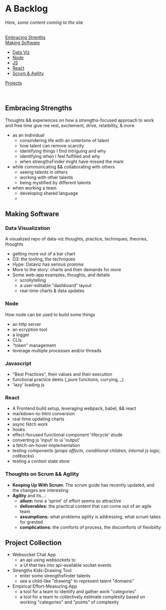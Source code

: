 # A Backlog
_Here, some content coming to the site_   
<br/> 

[Embracing Strenths](#embracing-strengths)  
[Making Software](#making-software)   
  - [Data Viz](#data-viz)   
  - [Node](#node)   
  - [JS](#js)   
  - [React](#react)   
  - [Scrum & Agility](#scrum)  

[Projects](#projects)   

<br/>
<h2 id="embracing-strengths">Embracing Strengths</h2>

Thoughts && experiences on how a strengths-focused approach to work and free time give me rest, excitement, drive, relatbility, & more

- as an individual
  - consindering life with an untertone of talent
  - how talent can remove scarcity
  - identifying things I find intriguing and why
  - identifying when I feel fulfilled and why
  - when strengthsFinder might have missed the mark
- while communicating && collaborating with others
  - seeing talents in others
  - working with other talents
  - being mystified by different talents
- when working a team
  - developing shared language
  -

<h2 id="making-software">Making Software</h2>

<h3 id="data-viz">Data Visualization</h3>

A visualized repo of data-viz thoughts, practice, techniques, theories, thoughts

- getting more out of a bar chart
- D3: the tooling, the techniques
- Hype: Dataviz has serious promise
- More to the story: charts and their demands for more
- Some web-app examples, thoughts, and details
  - scrollytelling 
  - a user-editable "dashboard" layout
  - real-time charts & data updates

<h3 id="node">Node</h3>

How node can be used to build some things

- an http server
- an ecryption tool
- a logger
- CLIs
- "token" management
- leverage multiple processes and/or threads

<h3 id="js">Javascript</h3>

- "Best Practices", their values and their execution
- functional practice deets (_pure functions, currying, _)
- 'lazy' loading js

<h3 id="react">React</h3>

- A Frontend build setup, leveraging webpack, babel, && react
- markdown-to-html conversion
- real-time updating charts
- async fetch work
- hooks
- effect-focused functional component 'lifecycle' etude
- converting js 'input' to ui 'output'
- a fetch-on-hover implementation
- testing components (_props affects, conditional children, internal js logic, callbacks_)
- testing a context state store

<h3 id="scrum">Thoughts on Scrum && Agility</h3>

- **Keeping Up With Scrum**: The scrum guide has recently updated, and the changes are interesting
- **Agility** and its...:
  - **allure:** how a 'sprint' of effort seems so attractive
  - **deliverables:** the practical content that can come out of an agile team
  - **assumptions:** what problems agility is addressing, what scrum takes for granted
  - **complications:** the comforts of process, the discomforts of flexibility

<h2 id="projects">Project Collection</h2>  

- Websocket Chat App
  - an api using websockets to
  - a UI that ties into api-available socket events
- Strengths Kids-Drawing Tool
  - enter some strengthsfinder talents
  - see a child-like "drawing" to represent talent "domains"
- Empirical Effort-Measuring App
  - a tool for a team to identify and gather work "categories"
  - a tool for a team to collectively estimate complexity based on working "categories" and "points" of complexity

